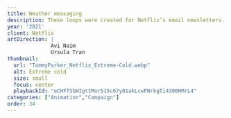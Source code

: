 ```yaml
---
title: Weather messaging
description: These loops were created for Netflix’s email newsletters. Using weather data from the reader’s location, the email would show the relevant illustration and suggest staying in and watching one of their shows.
year: '2021'
client: Netflix
artDirection: |
              Avi Naim
              Ursula Tran
thumbnail:
  url: "TommyParker_Netflix_Extreme-Cold.webp"
  alt: Extreme cold
  size: small
  focus: center
  playbackId: "eCHFTSbWIgttMor515c67y01akLcwPNrkgTi4300HMrL4"
categories: ["Animation","Campaign"]
order: 34
---
```


<ProjectVideo
  playbackId="eCHFTSbWIgttMor515c67y01akLcwPNrkgTi4300HMrL4"
  aspectRatio="16/9"
  className="video-container aspect-[16/9]"
/>

<ProjectVideo
  playbackId="y3nVWHCzpyuJnkpIeiOO9IyVDJ00A02QGsamDLGS1z02SU"
  aspectRatio="16/9"
  className="video-container aspect-[16/9]"
/>

<ProjectVideo
  playbackId="u2tkiRMB4IHoh6iqruQiojsPyykAU5ZS5lkXI8sfB00Y"
  aspectRatio="16/9"
  className="video-container aspect-[16/9]"
/>
